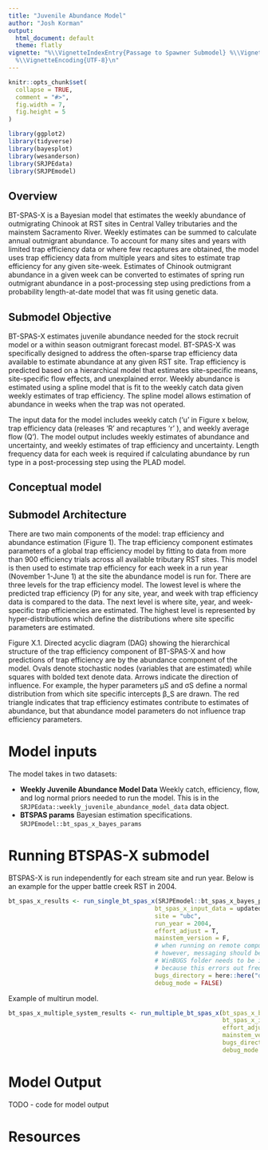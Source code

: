 ```yaml
---
title: "Juvenile Abundance Model"
author: "Josh Korman"
output:
  html_document: default
  theme: flatly
vignette: "%\\VignetteIndexEntry{Passage to Spawner Submodel} %\\VignetteEngine{knitr::rmarkdown}
  %\\VignetteEncoding{UTF-8}\n"
---
```


```r
knitr::opts_chunk$set(
  collapse = TRUE,
  comment = "#>",
  fig.width = 7,
  fig.height = 5
)
```

```r
library(ggplot2)
library(tidyverse)
library(bayesplot)
library(wesanderson)
library(SRJPEdata)
library(SRJPEmodel)
```

## Overview

BT-SPAS-X is a Bayesian model that estimates the weekly abundance of outmigrating Chinook at RST sites in Central Valley tributaries and the mainstem Sacramento River. Weekly estimates can be summed to calculate annual outmigrant abundance. To account for many sites and years with limited trap efficiency data or where few recaptures are obtained, the model uses trap efficiency data from multiple years and sites to estimate trap efficiency for any given site-week. Estimates of Chinook outmigrant abundance in a given week can be converted to estimates of spring run outmigrant abundance in a post-processing step using predictions from a probability length-at-date model that was fit using genetic data.

## Submodel Objective

BT-SPAS-X estimates juvenile abundance needed for the stock recruit model or a within season outmigrant forecast model. BT-SPAS-X was specifically designed to address the often-sparse trap efficiency data available to estimate abundance at any given RST site. Trap efficiency is predicted based on a hierarchical model that estimates site-specific means, site-specific flow effects, and unexplained error. Weekly abundance is estimated using a spline model that is fit to the weekly catch data given weekly estimates of trap efficiency. The spline model allows estimation of abundance in weeks when the trap was not operated.

The input data for the model includes weekly catch (‘u’ in Figure x below, trap efficiency data (releases ‘R’ and recaptures ‘r’ ), and weekly average flow (Q’). The model output includes weekly estimates of abundance and uncertainty, and weekly estimates of trap efficiency and uncertainty. Length frequency data for each week is required if calculating abundance by run type in a post-processing step using the PLAD model.


## Conceptual model

## Submodel Architecture


There are two main components of the model: trap efficiency and abundance estimation (Figure 1). The trap efficiency component estimates parameters of a global trap efficiency model by fitting to data from more than 900 efficiency trials across all available tributary RST sites. This model is then used to estimate trap efficiency for each week in a run year (November 1-June 1) at the site the abundance model is run for. 
There are three levels for the trap efficiency model. The lowest level is where the predicted trap efficiency (P) for any site, year, and week with trap efficiency data is compared to the data. The next level is where site, year, and week-specific trap efficiencies are estimated. The highest level is represented by hyper-distributions which define the distributions where site specific parameters are estimated. 


Figure X.1. Directed acyclic diagram (DAG) showing the hierarchical structure of the trap efficiency component of BT-SPAS-X and how predictions of trap efficiency are by the abundance component of the model. Ovals denote stochastic nodes (variables that are estimated) while squares with bolded text denote data. Arrows indicate the direction of influence. For example, the hyper parameters μS and σS define a normal distribution from which site specific intercepts β_S are drawn. The red triangle indicates that trap efficiency estimates contribute to estimates of abundance, but that abundance model parameters do not influence trap efficiency parameters.

# Model inputs

The model takes in two datasets:

* **Weekly Juvenile Abundance Model Data** Weekly catch, efficiency, flow, and log normal priors needed to run the model. This is in the `SRJPEdata::weekly_juvenile_abundance_model_data` data object.
* **BTSPAS params** Bayesian estimation specifications. `SRJPEmodel::bt_spas_x_bayes_params`

# Running BTSPAS-X submodel

BTSPAS-X is run independently for each stream site and run year. Below is an example for the upper battle creek RST in 2004. 

```r
bt_spas_x_results <- run_single_bt_spas_x(SRJPEmodel::bt_spas_x_bayes_params,
                                         bt_spas_x_input_data = updated_input,
                                         site = "ubc",
                                         run_year = 2004,
                                         effort_adjust = T,
                                         mainstem_version = F,
                                         # when running on remote computer, we have the WinBUGS14 in this folder
                                         # however, messaging should be included here to say that the
                                         # WinBUGS folder needs to be in a folder where you have write permissions
                                         # because this errors out frequently
                                         bugs_directory = here::here("data-raw", "WinBUGS14"),
                                         debug_mode = FALSE)

```

Example of multirun model. 

```r

bt_spas_x_multiple_system_results <- run_multiple_bt_spas_x(bt_spas_x_bayes_params = SRJPEmodel::bt_spas_x_bayes_params,
                                                            bt_spas_x_input_data = SRJPEdata::weekly_juvenile_abundance_model_data,
                                                            effort_adjust = T, 
                                                            mainstem_version = F,
                                                            bugs_directory = here::here("data-raw", "WinBUGS14"), 
                                                            debug_mode = FALSE)
```

# Model Output
TODO - code for model output 


# Resources
